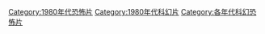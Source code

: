 [[Category:1980年代恐怖片|Category:1980年代恐怖片]]
[[Category:1980年代科幻片|Category:1980年代科幻片]]
[[Category:各年代科幻恐怖片|Category:各年代科幻恐怖片]]